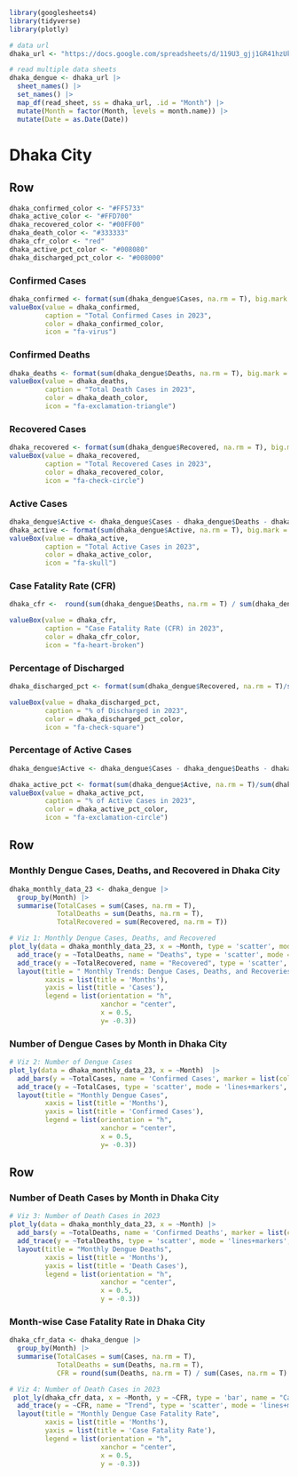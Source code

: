 <!----Page 2: Overview - Dhaka City---->

```{r, package}
library(googlesheets4)
library(tidyverse)
library(plotly)
```

```{r, data}
# data url 
dhaka_url <- "https://docs.google.com/spreadsheets/d/119U3_gjj1GR41hzUkr_Q_JcUJEbf3T1hPDdYS63GxNc/edit?usp=sharing"

# read multiple data sheets 
dhaka_dengue <- dhaka_url |> 
  sheet_names() |> 
  set_names() |> 
  map_df(read_sheet, ss = dhaka_url, .id = "Month") |> 
  mutate(Month = factor(Month, levels = month.name)) |> 
  mutate(Date = as.Date(Date))
```


Dhaka City {data-navmenu="Overview"}
===================================================================

Row
-------------------------------------------------------------------
<!----Define color for value box---->
```{r, dhaka-colors, include=FALSE}
dhaka_confirmed_color <- "#FF5733"
dhaka_active_color <- "#FFD700"
dhaka_recovered_color <- "#00FF00"
dhaka_death_color <- "#333333"
dhaka_cfr_color <- "red"
dhaka_active_pct_color <- "#008080"
dhaka_discharged_pct_color <- "#008000"
```


### Confirmed Cases {.value-box}

```{r, dhaka-confirmed-cases}
dhaka_confirmed <- format(sum(dhaka_dengue$Cases, na.rm = T), big.mark = ",")
valueBox(value = dhaka_confirmed, 
         caption = "Total Confirmed Cases in 2023", 
         color = dhaka_confirmed_color, 
         icon = "fa-virus")
```

### Confirmed Deaths {.value-box}
```{r,dhaka-death-cases}
dhaka_deaths <- format(sum(dhaka_dengue$Deaths, na.rm = T), big.mark = ",")
valueBox(value = dhaka_deaths, 
         caption = "Total Death Cases in 2023", 
         color = dhaka_death_color, 
         icon = "fa-exclamation-triangle")
```


### Recovered Cases {.value-box}
```{r, dhaka-recovered-cases}
dhaka_recovered <- format(sum(dhaka_dengue$Recovered, na.rm = T), big.mark = ",")
valueBox(value = dhaka_recovered, 
         caption = "Total Recovered Cases in 2023", 
         color = dhaka_recovered_color, 
         icon = "fa-check-circle")
```

### Active Cases {.value-box}
```{r, dhaka-recovered-active-cases}
dhaka_dengue$Active <- dhaka_dengue$Cases - dhaka_dengue$Deaths - dhaka_dengue$Recovered
dhaka_active <- format(sum(dhaka_dengue$Active, na.rm = T), big.mark = ",")
valueBox(value = dhaka_active, 
         caption = "Total Active Cases in 2023", 
         color = dhaka_active_color, 
         icon = "fa-skull")
```

### Case Fatality Rate (CFR) {.value-box}
```{r, dhaka-case-fatality-rate}
dhaka_cfr <-  round(sum(dhaka_dengue$Deaths, na.rm = T) / sum(dhaka_dengue$Cases, na.rm = T) * 100, 2)

valueBox(value = dhaka_cfr, 
         caption = "Case Fatality Rate (CFR) in 2023", 
         color = dhaka_cfr_color, 
         icon = "fa-heart-broken")
```

### Percentage of Discharged {.value-box}
```{r, dhaka-discharged_pct}
dhaka_discharged_pct <- format(sum(dhaka_dengue$Recovered, na.rm = T)/sum(dhaka_dengue$Cases, na.rm = T) * 100, digit = 2)

valueBox(value = dhaka_discharged_pct, 
         caption = "% of Discharged in 2023", 
         color = dhaka_discharged_pct_color, 
         icon = "fa-check-square")
```


### Percentage of Active Cases {.value-box}
```{r, dhaka-active_pct}

dhaka_dengue$Active <- dhaka_dengue$Cases - dhaka_dengue$Deaths - dhaka_dengue$Recovered

dhaka_active_pct <- format(sum(dhaka_dengue$Active, na.rm = T)/sum(dhaka_dengue$Cases, na.rm = T) * 100, digit = 2)
valueBox(value = dhaka_active_pct, 
         caption = "% of Active Cases in 2023", 
         color = dhaka_active_pct_color, 
         icon = "fa-exclamation-circle")
```

Row
-----------------------------------------------------------------------
### Monthly Dengue Cases, Deaths, and Recovered in Dhaka City
```{r, dhaka_monthly_data_23, include=FALSE}
dhaka_monthly_data_23 <- dhaka_dengue |> 
  group_by(Month) |> 
  summarise(TotalCases = sum(Cases, na.rm = T), 
            TotalDeaths = sum(Deaths, na.rm = T), 
            TotalRecovered = sum(Recovered, na.rm = T))
```

```{r, dhaka_monthly_data_23-viz-1}
# Viz 1: Monthly Dengue Cases, Deaths, and Recovered 
plot_ly(data = dhaka_monthly_data_23, x = ~Month, type = 'scatter', mode = 'lines+markers', name = 'Cases', y = ~TotalCases) |> 
  add_trace(y = ~TotalDeaths, name = "Deaths", type = 'scatter', mode = 'lines+markers') |> 
  add_trace(y = ~TotalRecovered, name = "Recovered", type = 'scatter', mode = 'lines+markers') |> 
  layout(title = " Monthly Trends: Dengue Cases, Deaths, and Recoveries", 
         xaxis = list(title = 'Months'),
         yaxis = list(title = 'Cases'), 
         legend = list(orientation = "h", 
                       xanchor = "center", 
                       x = 0.5, 
                       y= -0.3))

```


### Number of Dengue Cases by Month in Dhaka City
```{r, dhaka_monthly_data_23-viz-2}
# Viz 2: Number of Dengue Cases
plot_ly(data = dhaka_monthly_data_23, x = ~Month)  |> 
  add_bars(y = ~TotalCases, name = 'Confirmed Cases', marker = list(color = '#fdae6b')) |> 
  add_trace(y = ~TotalCases, type = 'scatter', mode = 'lines+markers', name = "Trends") |> 
  layout(title = "Monthly Dengue Cases",
         xaxis = list(title = 'Months'),
         yaxis = list(title = 'Confirmed Cases'), 
         legend = list(orientation = "h", 
                       xanchor = "center", 
                       x = 0.5, 
                       y= -0.3))
```

Row
-----------------------------------------------------------------------

### Number of Death Cases by Month in Dhaka City
```{r, dhaka_monthly_data_23-viz-3}
# Viz 3: Number of Death Cases in 2023
plot_ly(data = dhaka_monthly_data_23, x = ~Month) |> 
  add_bars(y = ~TotalDeaths, name = 'Confirmed Deaths', marker = list(color = '#969696')) |> 
  add_trace(y = ~TotalDeaths, type = 'scatter', mode = 'lines+markers', name = "Trends") |> 
  layout(title = "Monthly Dengue Deaths",
         xaxis = list(title = 'Months'),
         yaxis = list(title = 'Death Cases'), 
         legend = list(orientation = "h", 
                       xanchor = "center", 
                       x = 0.5, 
                       y = -0.3))
```


### Month-wise Case Fatality Rate in Dhaka City 
```{r, dhaka_cfr_data}
dhaka_cfr_data <- dhaka_dengue |> 
  group_by(Month) |> 
  summarise(TotalCases = sum(Cases, na.rm = T), 
            TotalDeaths = sum(Deaths, na.rm = T), 
            CFR = round(sum(Deaths, na.rm = T) / sum(Cases, na.rm = T) * 100, 2)) 
```

```{r, dhaka_cfr_data-viz-4}
# Viz 4: Number of Death Cases in 2023
 plot_ly(dhaka_cfr_data, x = ~Month, y = ~CFR, type = 'bar', name = "Case Fatality Rate", marker = list(color = '#67a9cf'))  |> 
  add_trace(y = ~CFR, name = "Trend", type = 'scatter', mode = 'lines+markers', line = list(color = '#252525')) |> 
  layout(title = "Monthly Dengue Case Fatality Rate",
         xaxis = list(title = 'Months'),
         yaxis = list(title = 'Case Fatality Rate'), 
         legend = list(orientation = "h", 
                       xanchor = "center", 
                       x = 0.5, 
                       y = -0.3))

```



